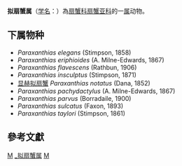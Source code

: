 {{Automatic taxobox
| taxon = Paraxanthias
| authority = Odhner, 1925
| image = Lumpy Pebble Crab - Paraxanthias taylori (3140576656).jpg
| image_caption = ''Paraxanthias taylori''
}}
'''拟扇蟹属'''（[[学名|学名]]：{{lang|la|''Paraxanthias''}}）為[[扇蟹科|扇蟹科]][[扇蟹亚科|扇蟹亚科]]的一[[属|属]]动物。

==下属物种==
* ''Paraxanthias elegans'' (Stimpson, 1858)
* ''Paraxanthias eriphioides'' (A. Milne-Edwards, 1867)
* ''Paraxanthias flavescens'' (Rathbun, 1906)
* ''Paraxanthias insculptus'' (Stimpson, 1871)
* [[显赫拟扇蟹|显赫拟扇蟹]] ''Paraxanthias notatus'' (Dana, 1852)
* ''Paraxanthias pachydactylus'' (A. Milne-Edwards, 1867)
* ''Paraxanthias parvus'' (Borradaile, 1900)
* ''Paraxanthias sulcatus'' (Faxon, 1893)
* ''Paraxanthias taylori'' (Stimpson, 1861)

==參考文獻==
{{reflist}}

{{taxonbar}}

[[Category:_扇蟹科|M]]
[[Category:_拟扇蟹属|]]
[[Category:1925年描述的分类群|M]]